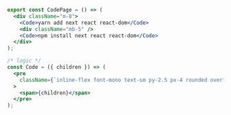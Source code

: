 ```jsx
export const CodePage = () => (
  <div className="m-8">
    <Code>yarn add next react react-dom</Code>
    <div className="mb-5" />
    <Code>npm install next react react-dom</Code>
  </div>
);

/* logic */
const Code = ({ children }) => (
  <pre
    className={`inline-flex font-mono text-sm py-2.5 px-4 rounded overflow-x-auto max-w-full bg-gray-100 text-black border`}
  >
    <span>{children}</span>
  </pre>
);
```
